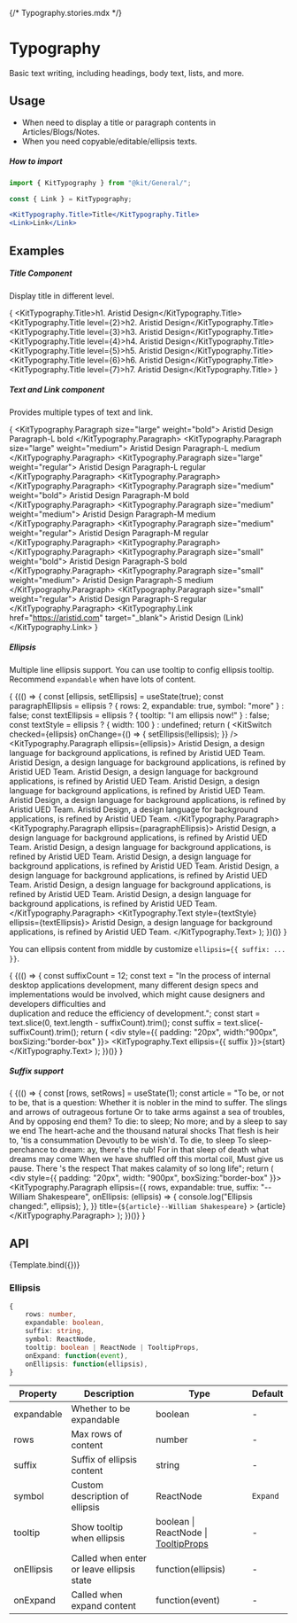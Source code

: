 {/* Typography.stories.mdx */}


<Meta title="Design System/General/Typography" argTypes={argTypes} />

# Typography

Basic text writing, including headings, body text, lists, and more.

## Usage

-   When need to display a title or paragraph contents in Articles/Blogs/Notes.
-   When you need copyable/editable/ellipsis texts.

##### How to import
```jsx
import { KitTypography } from "@kit/General/";

const { Link } = KitTypography;

<KitTypography.Title>Title</KitTypography.Title>
<Link>Link</Link>
```

## Examples

##### Title Component

Display title in different level.


{
<Canvas withSource="none">
    <KitSpace direction="vertical">
        <KitTypography.Title>h1. Aristid Design</KitTypography.Title>
        <KitTypography.Title level={2}>h2. Aristid Design</KitTypography.Title>
        <KitTypography.Title level={3}>h3. Aristid Design</KitTypography.Title>
        <KitTypography.Title level={4}>h4. Aristid Design</KitTypography.Title>
        <KitTypography.Title level={5}>h5. Aristid Design</KitTypography.Title>
        <KitTypography.Title level={6}>h6. Aristid Design</KitTypography.Title>
        <KitTypography.Title level={7}>h7. Aristid Design</KitTypography.Title>
    </KitSpace>
</Canvas>
}

##### Text and Link component

Provides multiple types of text and link.

{
<Canvas withSource="none">
    <Fragment>
        <KitTypography.Paragraph size="large" weight="bold">
            Aristid Design Paragraph-L bold
        </KitTypography.Paragraph>
        <KitTypography.Paragraph size="large" weight="medium">
            Aristid Design Paragraph-L medium
        </KitTypography.Paragraph>
        <KitTypography.Paragraph size="large" weight="regular">
            Aristid Design Paragraph-L regular
        </KitTypography.Paragraph>
        <KitTypography.Paragraph></KitTypography.Paragraph>
        <KitTypography.Paragraph size="medium" weight="bold">
            Aristid Design Paragraph-M bold
        </KitTypography.Paragraph>
        <KitTypography.Paragraph size="medium" weight="medium">
            Aristid Design Paragraph-M medium
        </KitTypography.Paragraph>
        <KitTypography.Paragraph size="medium" weight="regular">
            Aristid Design Paragraph-M regular
        </KitTypography.Paragraph>
        <KitTypography.Paragraph></KitTypography.Paragraph>
        <KitTypography.Paragraph size="small" weight="bold">
            Aristid Design Paragraph-S bold
        </KitTypography.Paragraph>
        <KitTypography.Paragraph size="small" weight="medium">
            Aristid Design Paragraph-S medium
        </KitTypography.Paragraph>
        <KitTypography.Paragraph size="small" weight="regular">
            Aristid Design Paragraph-S regular
        </KitTypography.Paragraph>
        <KitTypography.Link href="https://aristid.com" target="_blank">
            Aristid Design (Link)
        </KitTypography.Link>
    </Fragment>
</Canvas>
}

##### Ellipsis

Multiple line ellipsis support. You can use tooltip to config ellipsis tooltip. Recommend `expandable` when have lots of content.

{
<Canvas withSource="none">
    {(() => {
        const [ellipsis, setEllipsis] = useState(true);
        const paragraphEllipsis = ellipsis
            ? { rows: 2, expandable: true, symbol: "more" }
            : false;
        const textEllipsis = ellipsis
            ? { tooltip: "I am ellipsis now!" }
            : false;
        const textStyle = ellipsis ? { width: 100 } : undefined;
        return (
            <Fragment>
                <KitSwitch
                    checked={ellipsis}
                    onChange={() => {
                        setEllipsis(!ellipsis);
                    }}
                />
                <KitTypography.Paragraph ellipsis={ellipsis}>
                    Aristid Design, a design language for background
                    applications, is refined by Aristid UED Team. Aristid
                    Design, a design language for background applications, is
                    refined by Aristid UED Team. Aristid Design, a design
                    language for background applications, is refined by Aristid
                    UED Team. Aristid Design, a design language for background
                    applications, is refined by Aristid UED Team. Aristid
                    Design, a design language for background applications, is
                    refined by Aristid UED Team. Aristid Design, a design
                    language for background applications, is refined by Aristid
                    UED Team.
                </KitTypography.Paragraph>
                <KitTypography.Paragraph ellipsis={paragraphEllipsis}>
                    Aristid Design, a design language for background
                    applications, is refined by Aristid UED Team. Aristid
                    Design, a design language for background applications, is
                    refined by Aristid UED Team. Aristid Design, a design
                    language for background applications, is refined by Aristid
                    UED Team. Aristid Design, a design language for background
                    applications, is refined by Aristid UED Team. Aristid
                    Design, a design language for background applications, is
                    refined by Aristid UED Team. Aristid Design, a design
                    language for background applications, is refined by Aristid
                    UED Team.
                </KitTypography.Paragraph>
                <KitTypography.Text style={textStyle} ellipsis={textEllipsis}>
                    Aristid Design, a design language for background
                    applications, is refined by Aristid UED Team.
                </KitTypography.Text>
            </Fragment>
        );
    })()}
</Canvas>
}

You can ellipsis content from middle by customize `ellipsis={{ suffix: ... }}`.

{
<Canvas withSource="none">
    {(() => {
        const suffixCount = 12;
        const text =
            "In the process of internal desktop applications development, many different design specs and \
            implementations would be involved, which might cause designers and developers difficulties and \
            duplication and reduce the efficiency of development.";
        const start = text.slice(0, text.length - suffixCount).trim();
        const suffix = text.slice(-suffixCount).trim();
        return (
            <div style={{ padding: "20px", width:"900px", boxSizing:"border-box" }}>
                <KitTypography.Text ellipsis={{ suffix }}>{start}</KitTypography.Text>
            </div>
        );
    })()}
</Canvas>
}

##### Suffix support

{
<Canvas withSource="none">
    {(() => {
        const [rows, setRows] = useState(1);
        const article =
            "To be, or not to be, that is a question: Whether it is nobler in the mind to suffer. The slings and arrows of outrageous fortune Or to take arms against a sea of troubles, And by opposing end them? To die: to sleep; No more; and by a sleep to say we end The heart-ache and the thousand natural shocks That flesh is heir to, 'tis a consummation Devoutly to be wish'd. To die, to sleep To sleep- perchance to dream: ay, there's the rub! For in that sleep of death what dreams may come When we have shuffled off this mortal coil, Must give us pause. There 's the respect That makes calamity of so long life";
        return (
            <div style={{ padding: "20px", width: "900px", boxSizing:"border-box" }}>
                <Slider value={rows} min={1} max={10} onChange={setRows} />
                <KitTypography.Paragraph
                    ellipsis={{
                        rows,
                        expandable: true,
                        suffix: "--William Shakespeare",
                        onEllipsis: (ellipsis) => {
                            console.log("Ellipsis changed:", ellipsis);
                        },
                    }}
                    title={`${article}--William Shakespeare`}
                >
                    {article}
                </KitTypography.Paragraph>
            </div>
        );
    })()}
</Canvas>
}

## API

<Canvas>
    <Story name="Typography">{Template.bind({})}</Story>
</Canvas>

<Controls story="Typography" />

### Ellipsis

```typescript
{
    rows: number,
    expandable: boolean,
    suffix: string,
    symbol: ReactNode,
    tooltip: boolean | ReactNode | TooltipProps,
    onExpand: function(event),
    onEllipsis: function(ellipsis),
}
```

| Property   | Description                               | Type                                                             | Default  |
| ---------- | ----------------------------------------- | ---------------------------------------------------------------- | -------- |
| expandable | Whether to be expandable                  | boolean                                                          | -        |
| rows       | Max rows of content                       | number                                                           | -        |
| suffix     | Suffix of ellipsis content                | string                                                           | -        |
| symbol     | Custom description of ellipsis            | ReactNode                                                        | `Expand` |
| tooltip    | Show tooltip when ellipsis                | boolean \| ReactNode \| [TooltipProps](/components/tooltip/#api) | -        |
| onEllipsis | Called when enter or leave ellipsis state | function(ellipsis)                                               | -        |
| onExpand   | Called when expand content                | function(event)                                                  | -        |
